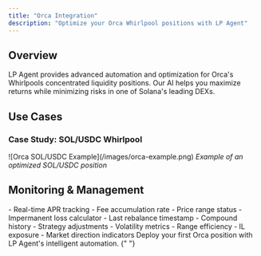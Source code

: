```yaml
---
title: "Orca Integration"
description: "Optimize your Orca Whirlpool positions with LP Agent"
---
```


## Overview

LP Agent provides advanced automation and optimization for Orca's Whirlpools concentrated liquidity positions. Our AI helps you maximize returns while minimizing risks in one of Solana's leading DEXs.

## Use Cases

### Case Study: SOL/USDC Whirlpool

<Frame>
  ![Orca SOL/USDC Example](/images/orca-example.png)
  <em>Example of an optimized SOL/USDC position</em>
</Frame>

## Monitoring & Management

<AccordionGroup>
  <Accordion title="Position Metrics">
    - Real-time APR tracking
    - Fee accumulation rate
    - Price range status
    - Impermanent loss calculator
  </Accordion>
  
  <Accordion title="Automation Status">
    - Last rebalance timestamp
    - Compound history
    - Strategy adjustments
  </Accordion>

  <Accordion title="Risk Indicators (Soon)">
    - Volatility metrics
    - Range efficiency
    - IL exposure
    - Market direction indicators
  </Accordion>
</AccordionGroup>

<Card title="Ready to Start?" icon="rocket" href="/quickstart">
  Deploy your first Orca position with LP Agent's intelligent automation.
</Card>{" "}
